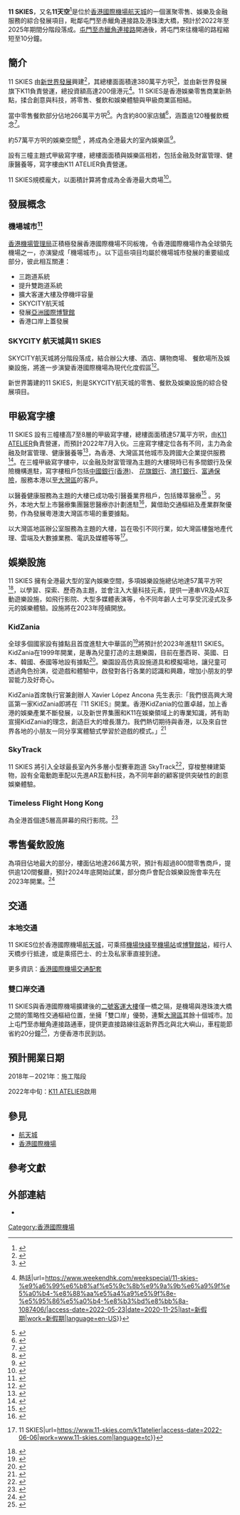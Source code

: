 {{Multiple issues|
{{Copy edit|time=2020-12-08T12:55:48+00:00}}
{{Newsrelease|time=2020-12-08T12:55:48+00:00}}
}}
{{Infobox building
| name = 11 SKIES
| logo                = 
| logo_size           = 
| photo =
| phototitle = 11 SKIES 效果圖
| status = 興建中
| location = 香港[[赤鱲角|赤鱲角]][[航天城_(香港)|香港國際機場航天城]]
| address             = 
| completion_date     = 預計2022年至2025年
| owner               = [[香港機場管理局|香港機場管理局]]
| floor_area          = 380萬平方呎
| opened_date         = 
| architect           = Lead8
| architecture_firm   = 
| main_contractor     = 新世界建築
| developer           = [[新世界發展|新世界發展]]
| website = [https://www.11-skies.com/ www.11-skies.com]
}}
{{DISPLAYTITLE:11 SKIES}}
'''11 SKIES'''，又名'''11天空'''<ref>{{Cite web|title=新世界機場航天城項目命名「11 SKIES」|url=https://hk.on.cc/hk/bkn/cnt/finance/20201123/bkn-20201123150440261-1123_00842_001.html|accessdate=2020-11-27|work=on.cc東網|language=zh-hk|archive-date=2020-11-23|archive-url=https://web.archive.org/web/20201123075205/https://hk.on.cc/hk/bkn/cnt/finance/20201123/bkn-20201123150440261-1123_00842_001.html|dead-url=no}}</ref>是位於[[航天城_(香港)|香港國際機場航天城]]的一個滙聚零售、娛樂及金融服務的綜合發展項目，毗鄰屯門至赤鱲角連接路及港珠澳大橋，預計於2022年至2025年期間分階段落成。[[屯門至赤鱲角連接路|屯門至赤鱲角連接路]]開通後，將屯門來往機場的路程縮短至10分鐘。

==簡介==
11 SKIES 由[[新世界發展|新世界發展]]興建<ref>{{Cite web|title=【航天城項目】新世界斥資200億元 發展航天城項目|url=https://finance.now.com/news/post.php?id=624481|accessdate=2020-11-27|work=finance.now.com|language=zh-HK}}</ref>，其總樓面面積達380萬平方呎<ref>{{Cite web|title=【全港最大商場】新世界航天城項目命名11 SKIES 266萬呎商場引入全球最長室內賽車跑道SkyTrack|url=https://ps.hket.com/article/2809970|date=2020-12-03}}</ref>，並由新世界發展旗下K11負責營運，總投資額高達200億港元<ref>{{Cite web|title=380萬呎香港國際機場航天城「11 SKIES」2022年起落成！800間店舖全港最大一站式商場＋全球最長室內小型賽車場！｜時事熱話 {{!}} 熱話|url=https://www.weekendhk.com/weekspecial/11-skies-%e9%a6%99%e6%b8%af%e5%9c%8b%e9%9a%9b%e6%a9%9f%e5%a0%b4-%e8%88%aa%e5%a4%a9%e5%9f%8e-%e5%95%86%e5%a0%b4-%e8%b3%bd%e8%bb%8a-1087406/|access-date=2022-05-23|date=2020-11-25|last=新假期|work=新假期|language=en-US}}</ref>。11 SKIES是香港娛樂零售商業新熱點，揉合創意與科技，將零售、餐飲和娛樂體驗與甲級商業區相結。

當中零售餐飲部分佔地266萬平方呎<ref>{{Cite web|title=【11SKIES】新世界航天城定名為11 SKIES 零售餐飲面積超海港城、多家金融機構承租寫字樓 - 香港經濟日報 - 即時新聞頻道 - 即市財經 - 股市|url=https://inews.hket.com/article/2810026|accessdate=2020-11-27|work=inews.hket.com}}</ref>。內含約800家店舖<ref>{{Cite web|title=【新地標】新世界航天城命名「11 SKIES」 逾800家零售餐飲店 設全港最大室內娛樂區 - 晴報 - 時事 - 要聞|url=https://skypost.ulifestyle.com.hk/article/2810123/|accessdate=2020-11-27|work=skypost|language=zh}}</ref>，涵蓋逾120種餐飲概念<ref>{{Cite web|title=新世界機場航天城項目命名「11 SKIES」|url=https://hk.on.cc/hk/bkn/cnt/finance/20201123/bkn-20201123150440261-1123_00842_001.html|access-date=2022-05-23|work=on.cc東網|language=zh-hk}}</ref>。

約57萬平方呎的娛樂空間<ref>{{Cite web|title=【親子好去處】機場航天城「11 SKIES」將設全港最大室內娛樂區 引入兒童體驗樂園室內外小型賽車場 - 香港經濟日報 - TOPick - 親子 - 親子好去處|url=https://topick.hket.com/article/2810102|accessdate=2020-11-27|work=topick.hket.com}}</ref> ，將成為全港最大的室內娛樂區<ref>{{Cite web|title=【11SKIES】新世界航天城定名為11 SKIES 零售餐飲面積超海港城、多家金融機構承租寫字樓 - 香港經濟日報 - 即時新聞頻道 - 即市財經 - 股市|url=https://inews.hket.com/article/2810026|access-date=2022-05-26|work=inews.hket.com}}</ref>。

設有三幢主題式甲級寫字樓，總樓面面積與娛樂區相若，包括金融及財富管理、健康醫養等，寫字樓由K11 ATELIER負責營運。

11 SKIES規模龐大，以面積計算將會成為全香港最大商場<ref>{{Cite web|title=【11 SKIES】逾萬人出席機場航天城論壇 新地標11 SKIES具多個「香港第一」優勢 局長陳帆形容：「一顆耀眼的新星」 - 香港經濟日報 - 即時新聞頻道 - iMoney智富 - 理財智慧|url=https://inews.hket.com/article/3261912|access-date=2022-06-06|work=inews.hket.com}}</ref>。

== 發展概念 ==

=== 機場城市<ref>{{Cite web|title=香港機場管理局|url=https://www.hongkongairport.com/iwov-resources/file/airport-authority/publications/airport-city-report/tc/online/index.html|access-date=2022-06-06|work=www.hongkongairport.com}}</ref> ===
[[香港機場管理局|香港機場管理局]]正積極發展香港國際機場不同板塊，令香港國際機場作為全球領先機場之一，亦演變成「機場城市」。以下這些項目均屬於機場城市發展的重要組成部分，彼此相互關連：

* 三跑道系統
* 提升雙跑道系統
* 擴大客運大樓及停機坪容量
* SKYCITY航天城
* 發展[[亞洲國際博覽館|亞洲國際博覽館]]
* 香港口岸上蓋發展

=== SKYCITY 航天城與11 SKIES ===
SKYCITY航天城將分階段落成，結合辦公大樓、酒店、購物商場、 餐飲場所及娛樂設施，將進一步演變香港國際機場為現代化度假區<ref>{{Cite web|title=專訪｜陳帆稱機場將變「現代化度假區」|url=https://std.stheadline.com/daily/article/2395252/日報-港聞-專訪-陳帆稱機場將變-現代化度假區|access-date=2022-06-06|last=星島日報|work=std.stheadline.com|language=zh-Hant-HK}}</ref>。

新世界籌建的11 SKIES，則是SKYCITY航天城的零售、餐飲及娛樂設施的綜合發展項目。

==甲級寫字樓==
11 SKIES 設有三幢樓高7至8層的甲級寫字樓，總樓面面積達57萬平方呎，由[[K11_ATELIER|K11 ATELIER]]負責營運，而預計2022年7月入伙。三座寫字樓定位各有不同，主力為金融及財富管理、健康醫養等<ref>{{Cite web|title=新世界航天城命名 「11 SKIES」 五大銀行保險等國際租戶進駐|url=https://www.hk01.com/地產樓市/552564/新世界航天城命名-11-skies-五大銀行保險等國際租戶進駐|accessdate=2020-11-27|date=2020-11-23|last=蔡偉南|work=香港01|language=zh-HK|archive-date=2021-07-28|archive-url=https://web.archive.org/web/20210728085245/https://www.hk01.com/%E5%9C%B0%E7%94%A2%E6%A8%93%E5%B8%82/552564/%E6%96%B0%E4%B8%96%E7%95%8C%E8%88%AA%E5%A4%A9%E5%9F%8E%E5%91%BD%E5%90%8D-11-skies-%E4%BA%94%E5%A4%A7%E9%8A%80%E8%A1%8C%E4%BF%9D%E9%9A%AA%E7%AD%89%E5%9C%8B%E9%9A%9B%E7%A7%9F%E6%88%B6%E9%80%B2%E9%A7%90}}</ref>，為香港、大灣區其他城市及跨國大企業提供服務<ref>{{Cite web|title=消閒新地標｜新世界航天城定名11 SKIES 寫字樓獲銀行及醫養業承租 料創萬個就業機會|url=https://hk.appledaily.com/finance/20201123/SJ43ZCPGGBHFLLCWSHNHGL3D4A/|accessdate=2020-11-27|work=Apple Daily 蘋果日報|language=zh-hk|archive-date=2021-06-21|archive-url=https://web.archive.org/web/20210621164857/https://hk.appledaily.com/finance/20201123/SJ43ZCPGGBHFLLCWSHNHGL3D4A/}}</ref>。在三幢甲級寫字樓中，以金融及財富管理為主題的大樓現時已有多間銀行及保險機構進駐，寫字樓租戶包括[[中國銀行（香港）|中國銀行(香港)]]、 [[花旗银行|花旗銀行]]、[[渣打銀行|渣打銀行]]、[[富通保險|富通保險]]，服務本港以至[[粵港澳大灣區|大灣區]]的客戶。

以醫養健康服務為主題的大樓已成功吸引醫養業界租戶，包括臻萃醫療<ref>{{Cite web|title=新世界航天城11 SKIES 已吸引財富管理及醫養業界作承租|url=https://stp.stheadline.com/instantnews/instantnews_content/1430939/|accessdate=2020-11-27|author=《星島地產網》|date=|format=|publisher=|language=zh-hant}}</ref> 。另外，本地大型上市醫療集團醫思醫療亦計劃進駐<ref>{{Cite web|title=11 SKIES擁雙口岸交通樞紐優勢 醫健主題甲級商廈引大型醫療集團進駐 - 香港經濟日報 - 即時新聞頻道 - iMoney智富 - iM特約|url=https://inews.hket.com/article/2903457|access-date=2022-06-06|work=inews.hket.com}}</ref>，冀借助交通樞紐及產業群聚優勢，作為發展粵港澳大灣區市場的重要據點。

以大灣區地區辦公室服務為主題的大樓，旨在吸引不同行業，如大灣區樓盤地產代理、雲端及大數據業務、電訊及媒體等等<ref>{{Cite web|title=辦公大樓 {{!}} 11 SKIES|url=https://www.11-skies.com/k11atelier|access-date=2022-06-06|work=www.11-skies.com|language=tc}}</ref>。

==娛樂設施==
11 SKIES 擁有全港最大型的室內娛樂空間，多項娛樂設施總佔地達57萬平方呎<ref>{{Cite web|title=新世界航天城正式命名「11 SKIES」將設全港最大室內娛樂區|url=http://www.bastillepost.com/hongkong/article/7516073/|accessdate=2020-11-27|date=2020-11-23|work=www.bastillepost.com}}</ref>，以學習、探索、歷奇為主題，並會注入大量科技元素，提供一連串VR及AR互動遊樂設施，如飛行影院、大型多媒體表演等，令不同年齡人士可享受沉浸式及多元的娛樂體驗。設施將在2023年陸續開放。

===KidZania===
全球多個國家設有據點且首度進駐大中華區的{{link-en|KidZania兒童體驗樂園|KidZania}}<ref>{{Cite web|title=【企業動態】航天城命名「11 SKIES」 料2023年開業設親子樂園|url=https://www.am730.com.hk/news/share/244416|accessdate=2020-11-27|work=am730|language=en}}</ref>將預計於2023年進駐11 SKIES。KidZania在1999年開業，是專為兒童打造的主題樂園，目前在墨西哥、英國、日本、韓國、泰國等地設有據點<ref>{{Cite web|title=新世界航天城命名「11天空」(11 SKIES)打造大灣區娛樂商業新地標|url=http://www.takungpao.com.hk/finance/236136/2020/1124/524449.html|access-date=2022-05-23|work=www.takungpao.com.hk}}</ref>。樂園設高仿真設施道具和模擬場地，讓兒童可透過角色扮演，從遊戲和體驗中，啟發對各行各業的認識和興趣，增加小朋友的學習能力及好奇心。

KidZania首席執行官兼創辦人 Xavier López Ancona 先生表示:「我們很高興大灣區第一家KidZania即將在『11 SKIES』開業。香港KidZania的位置卓越，加上香港的娛樂產業不斷發展，以及新世界集團和K11在娛樂領域上的專業知識，將有助宣揚KidZania的理念，創造巨大的增長潛力。我們熱切期待與香港，以及來自世界各地的小朋友一同分享寓體驗式學習於遊戲的模式。」<ref>{{Cite web|title=新世界航天城命名「11天空」(11 SKIES)打造大灣區娛樂商業新地標|url=http://www.takungpao.com.hk/finance/236136/2020/1124/524449.html|access-date=2022-05-26|work=www.takungpao.com.hk}}</ref>

===SkyTrack===
11 SKIES 將引入全球最長室內外多層小型賽車跑道 SkyTrack<ref>{{Cite web|title=【全港最大商場】新世界航天城項目命名11 SKIES 266萬呎商場引入全球最長室內賽車跑道SkyTrack|url=https://ps.hket.com/article/2809970|accessdate=2020-11-27|author=|date=|format=|work=ps.hket.com|publisher=|language=zh-hant}}</ref>，穿梭整棟建築物，設有全電動跑車配以先進AR互動科技，為不同年齡的顧客提供突破性的創意娛樂體驗。

===Timeless Flight Hong Kong===
為全港首個達5層高屏幕的飛行影院。<ref>{{cite news |title=新世界航天城項目11 SKIES寫字樓已租出五成 營運副總裁：疫情無礙進度 |url=https://www.am730.com.hk/%E6%9C%AC%E5%9C%B0/%E6%96%B0%E4%B8%96%E7%95%8C%E8%88%AA%E5%A4%A9%E5%9F%8E%E9%A0%85%E7%9B%AE11-skies%E5%AF%AB%E5%AD%97%E6%A8%93%E5%B7%B2%E7%A7%9F%E5%87%BA%E4%BA%94%E6%88%90-%E7%87%9F%E9%81%8B%E5%89%AF%E7%B8%BD%E8%A3%81-%E7%96%AB%E6%83%85%E7%84%A1%E7%A4%99%E9%80%B2%E5%BA%A6/319787 |accessdate=2022-05-20 |work=am730 |date=2022-05-17}}</ref>

==零售餐飲設施==
為項目佔地最大的部分，樓面佔地達266萬方呎，預計有超過800間零售商戶，提供逾120間餐廳，預計2024年底開始試業，部分商戶會配合娛樂設施會率先在2023年開業。<ref>{{cite news |title=新世界航天城11 SKIES　甲廈料7月率先入伙　出租率已達五成 |url=https://www.hk01.com/%E5%9C%B0%E7%94%A2%E6%A8%93%E5%B8%82/771183/%E6%96%B0%E4%B8%96%E7%95%8C%E8%88%AA%E5%A4%A9%E5%9F%8E11-skies-%E7%94%B2%E5%BB%88%E6%96%997%E6%9C%88%E7%8E%87%E5%85%88%E5%85%A5%E4%BC%99-%E5%87%BA%E7%A7%9F%E7%8E%87%E5%B7%B2%E9%81%94%E4%BA%94%E6%88%90 |accessdate=2022-05-20 |work=香港01 |date=2022-05-17}}</ref>

==交通==

=== 本地交通 ===
11 SKIES位於香港國際機場[[航天城_(香港)|航天城]]，可乘搭[[機場快綫_(港鐵)|機場快綫]]至[[機場站_(香港)|機場站]]或[[博覽館站|博覽館站]]，經行人天橋步行抵達，或是乘搭巴士、的士及私家車直接到達。

更多資訊：[[香港國際機場|香港國際機場交通配套]]

=== 雙口岸交通 ===
11 SKIES與香港國際機場擴建後的[[香港國際機場二號客運大樓|二號客運大樓]]僅一橋之隔，是機場與港珠澳大橋之間的策略性交通樞紐位置，坐擁「雙口岸」優勢，連繫[[粵港澳大灣區|大灣區]]其餘十個城市。加上屯門至赤鱲角連接路通車，提供更直接路線往返新界西北與北大嶼山，車程能節省約20分鐘<ref>{{Cite web|title=11 SKIES擁雙口岸交通樞紐優勢 醫健主題甲級商廈引大型醫療集團進駐 - 香港經濟日報 - 即時新聞頻道 - iMoney智富 - iM特約|url=https://inews.hket.com/article/2903457|access-date=2022-06-01|work=inews.hket.com}}</ref>，方便香港市民到訪。

== 預計開業日期 ==
2018年－2021年：施工階段

2022年中旬：[[K11_ATELIER|K11 ATELIER]]啟用

==參見==

* [[航天城_(香港)|航天城]]
* [[香港國際機場|香港國際機場]]

==參考文獻==
<references/>
==外部連結==
{{Commons category|11 SKIES}}
* {{official website|www.11-skies.com}}

{{新世界發展}}
[[Category:香港國際機場|Category:香港國際機場]]